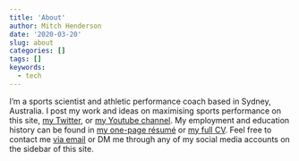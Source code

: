```yaml
---
title: 'About'
author: Mitch Henderson
date: '2020-03-20'
slug: about
categories: []
tags: []
keywords:
  - tech
---
```


I'm a sports scientist and athletic performance coach based in Sydney, Australia. I post my work and ideas on maximising sports performance on this site, [my Twitter](https://twitter.com/mitchhendo_), or [my Youtube channel](https://www.youtube.com/channel/UCMt6OBIhnfyaul5M2JgudQg?view_as=subscriber). My employment and education history can be found in [my one-page résumé](https://drive.google.com/uc?export=download&id=1FVstz0kBgB0G0C7PKHHA7YoKT5YZuVS2) or [my full CV](https://drive.google.com/uc?export=download&id=101N8QVbKxvfIAeewEL6Z0XuhRA8ZABB_). Feel free to contact me [via email](mailto:mail@mitchhenderson.org) or DM me through any of my social media accounts on the sidebar of this site.
